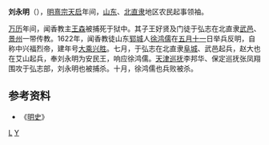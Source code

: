 '''刘永明'''（{{bd|？||1622年||catIdx=L}}），[[明熹宗|明熹宗]][[天启|天启]]年间，[[山东|山东]]、[[北直隶|北直隶]]地区农民起事领袖。

[[万历|万历]]年间，闻香教主[[王森|王森]]被捕死于狱中。其子王好贤及门徒于弘志在北直隶[[武邑|武邑]]、[[景州|景州]]一带传教。1622年，闻香教徒山东[[郓城|郓城]]人[[徐鸿儒|徐鸿儒]]在[[五月十一|五月十一]]日举兵反明，自称中兴福烈帝，建年号[[大乘兴胜|大乘兴胜]]。七月，于弘志在北直隶[[阜城|阜城]]、武邑起兵，赵大也在艾山起兵，奉刘永明为安民王，响应徐鸿儒。[[天津|天津]][[巡抚|巡抚]]李邦华、保定巡抚张凤翔围攻于弘志部，刘永明也被捕杀。十月，徐鸿儒也兵败被杀。
==参考资料==
*《[[明史|明史]]》
[[Category:明朝民变领袖|L]]
[[Category:刘姓|Y]]